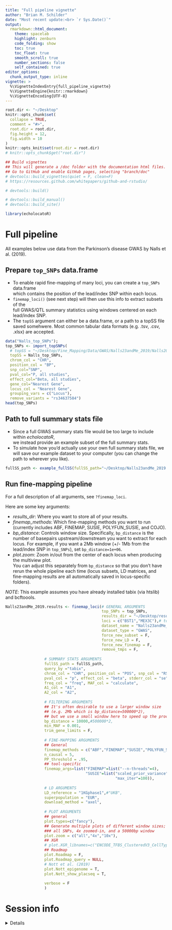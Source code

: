 ```yaml
---
title: "Full pipeline vignette" 
author: "Brian M. Schilder"
date: "Most recent update:<br> `r Sys.Date()`"
output: 
  rmarkdown::html_document: 
    theme: spacelab
    highlight: zenburn 
    code_folding: show 
    toc: true 
    toc_float: true
    smooth_scroll: true
    number_sections: false 
    self_contained: true
editor_options: 
  chunk_output_type: inline
vignette: >
  %\VignetteIndexEntry{full_pipeline_vignette}
  %\VignetteEngine{knitr::rmarkdown}
  %\VignetteEncoding{UTF-8}
---
```


```r
root.dir <- "~/Desktop"
knitr::opts_chunk$set(
  collapse = TRUE,
  comment = "#>",
  root.dir = root.dir,
  fig.height = 12,
  fig.width = 10
)  
knitr::opts_knit$set(root.dir = root.dir)
# knitr::opts_chunk$get("root.dir") 

## Build vignettes
## This will generate a /doc folder with the documentation html files.
## Go to GitHub and enable GitHub pages, selecting "branch/doc"
# devtools::build_vignettes(quiet = F, clean=F)
# https://resources.github.com/whitepapers/github-and-rstudio/

# devtools::build()

# devtools::build_manual()
# devtools::build_site()
```

```r
library(echolocatoR) 
```

# Full pipeline  

All examples below use data from the Parkinson's disease GWAS by Nalls et al. (2019).  

## Prepare `top_SNPs` data.frame   

* To enable rapid fine-mapping of many loci, you can create a `top_SNPs` data.frame  
which contains the position of the lead/index SNP within each locus.
* `finemap_loci()` (see next step) will then use this info to extract subsets of the   
full GWAS/QTL summary statistics using windows centered on each lead/index SNP.
* The `topSS` argument can either be a data.frame, or a path to a topSS file saved somehwere. Most common tabular data formats (e.g. .tsv, .csv, .xlsx) are accepted.  



```r
data("Nalls_top_SNPs");
top_SNPs <- import_topSNPs(
  # topSS = "~/Desktop/Fine_Mapping/Data/GWAS/Nalls23andMe_2019/Nalls2019_TableS2.xlsx",
  topSS = Nalls_top_SNPs,
  chrom_col = "CHR", 
  position_col = "BP", 
  snp_col="SNP",
  pval_col="P, all studies", 
  effect_col="Beta, all studies", 
  gene_col="Nearest Gene", 
  locus_col = "Nearest Gene",
  grouping_vars = c("Locus"),
  remove_variants = "rs34637584") 
head(top_SNPs)
```



## Path to full summary stats file  

* Since a full GWAS summary stats file would be too large to include within *echolocatoR*,  
we instead provide an example subset of the full summary stats.  
* To simulate how you'd actually use your own full summary stats file, we will save our example dataset to your computer (you can change the path to wherever you like).

```r
fullSS_path <- example_fullSS(fullSS_path="~/Desktop/Nalls23andMe_2019.fullSS_subset.tsv") 
```

## Run fine-mapping pipeline  

For a full description of all arguments, see `?finemap_loci`.  

Here are some key arguments:  

* *results_dir*: Where you want to store all of your results.  
* *finemap_methods*: Which fine-mapping methods you want to run (currently includes ABF, FINEMAP, SUSIE, POLYFUN_SUSIE, and COJO).  
* *bp_distance*: Controls window size. Specifically, `bp_distance` is the number of basepairs upstream/downstream you want to extract for each locus. For example, if you want a 2Mb window (+/- 1Mb from the lead/index SNP in `top_SNPs`), set `bp_distance=1e+06`.  
* *plot.zoom*: Zoom in/out from the center of each locus when producing the multiview plot.  
You can adjust this separately from `bp_distance` so that you don't have rerun the whole pipeline each time (locus subsets, LD matrices, and fine-mapping results are all automatically saved in locus-specific folders).  

*NOTE*: This example assumes you have already installed tabix (via htslib) and bcftoools. 

```r

Nalls23andMe_2019.results <- finemap_loci(# GENERAL ARGUMENTS 
                                          top_SNPs = top_SNPs,  
                                          results_dir = "~/Desktop/results",
                                          loci = c("BST1","MEX3C"),# top_SNPs$Locus,
                                          dataset_name = "Nalls23andMe_2019",
                                          dataset_type = "GWAS",  
                                          force_new_subset = F,
                                          force_new_LD = F,
                                          force_new_finemap = F,
                                          remove_tmps = F,
                                          
                 # SUMMARY STATS ARGUMENTS
                 fullSS_path = fullSS_path,
                 query_by ="tabix",
                 chrom_col = "CHR", position_col = "POS", snp_col = "RSID",
                 pval_col = "p", effect_col = "beta", stderr_col = "se",
                 freq_col = "freq", MAF_col = "calculate",
                 A1_col = "A1",
                 A2_col = "A2",
                 
                 # FILTERING ARGUMENTS
                 ## It's often desirable to use a larger window size 
                 ## (e.g. 2Mb which is bp_distance=500000*2), 
                 ## but we use a small window here to speed up the process. 
                 bp_distance = 10000,#500000*2,
                 min_MAF = 0.001,  
                 trim_gene_limits = F,
                 
                 # FINE-MAPPING ARGUMENTS
                 ## General
                 finemap_methods = c("ABF","FINEMAP","SUSIE","POLYFUN_SUSIE"), 
                 n_causal = 5,
                 PP_threshold = .95,
                 ## tool-specific
                 finemap_args=list("FINEMAP"=list("--n-threads"=4),
                                   "SUSIE"=list("scaled_prior_variance"=.001, 
                                                "max_iter"=100)),
                 
                 # LD ARGUMENTS 
                 LD_reference = "1KGphase1",#"UKB",
                 superpopulation = "EUR",
                 download_method = "axel",
                 
                 # PLOT ARGUMENTS 
                 ## general   
                 plot.types=c("fancy"),
                 ## Generate multiple plots of different window sizes; 
                 ### all SNPs, 4x zoomed-in, and a 50000bp window
                 plot.zoom = c("all","4x","10x"),
                 ## XGR
                 # plot.XGR_libnames=c("ENCODE_TFBS_ClusteredV3_CellTypes"), 
                 ## Roadmap
                 plot.Roadmap = F,
                 plot.Roadmap_query = NULL,
                 # Nott et al. (2019)
                 plot.Nott_epigenome = T, 
                 plot.Nott_show_placseq = T, 
                 
                 verbose = F
                 )
```

# Session info  

<details>

```r
sessioninfo::session_info()
```

</details>


